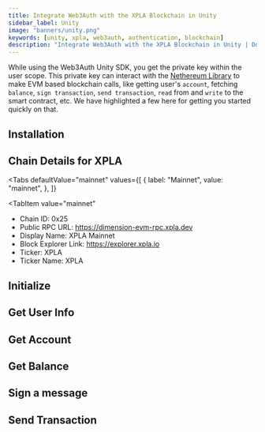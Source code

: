 ```yaml
---
title: Integrate Web3Auth with the XPLA Blockchain in Unity
sidebar_label: Unity
image: "banners/unity.png"
keywords: [unity, xpla, web3auth, authentication, blockchain]
description: "Integrate Web3Auth with the XPLA Blockchain in Unity | Documentation - Web3Auth"
---
```



<SEO
  title="Integrate Web3Auth with the XPLA Blockchain in Unity"
  description="Integrate Web3Auth with the XPLA Blockchain in Unity | Documentation - Web3Auth"
  image="https://web3auth.io/docs/banners/xpla.png"
  slug="/connect-blockchain/evm/xpla/unity"
/>

While using the Web3Auth Unity SDK, you get the private key within the user scope. This private key
can interact with the [Nethereum Library](https://nethereum.com/) to make EVM based blockchain
calls, like getting user's `account`, fetching `balance`, `sign transaction`, `send transaction`,
`read` from and `write` to the smart contract, etc. We have highlighted a few here for getting you
started quickly on that.

## Installation

<InstallationSnippet />

## Chain Details for XPLA

<Tabs
 defaultValue="mainnet"
  values={[
    { label: "Mainnet", value: "mainnet", },
  ]}
>
<TabItem
  value="mainnet"
>

- Chain ID: 0x25
- Public RPC URL: https://dimension-evm-rpc.xpla.dev
- Display Name: XPLA Mainnet
- Block Explorer Link: https://explorer.xpla.io
- Ticker: XPLA
- Ticker Name: XPLA

</TabItem>
</Tabs>

## Initialize

<InitialisationSnippet />

## Get User Info

<UserInfoSnippet />

## Get Account

<GetAccountSnippet />

## Get Balance

<GetBalanceSnippet />

## Sign a message

<SignMessageSnippet />

## Send Transaction

<SendTransactionSnippet />
